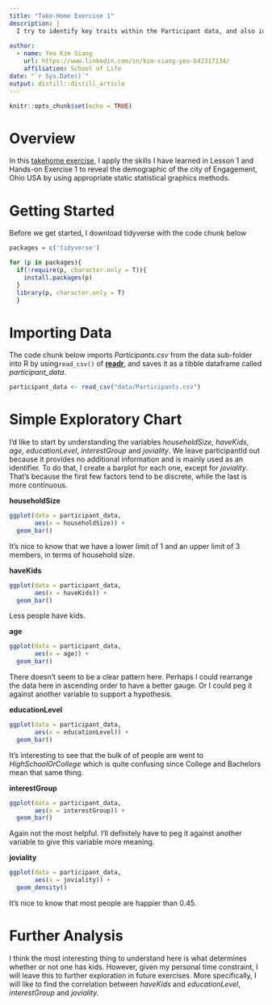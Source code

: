```yaml
---
title: "Take-Home Exercise 1"
description: |
  I try to identify key traits within the Participant data, and also identify relationships between the factors. 
  
author:
  - name: Yeo Kim Siang
    url: https://www.linkedin.com/in/kim-siang-yeo-b42317134/
    affiliation: School of Life
date: "`r Sys.Date()`"
output: distill::distill_article
---
```


```r
knitr::opts_chunk$set(echo = TRUE)
```

# Overview

In this [takehome exercise](https://isss608-ay2021-22april.netlify.app/th_ex/th_ex01), I apply the skills I have learned in Lesson 1 and Hands-on Exercise 1 to reveal the demographic of the city of Engagement, Ohio USA by using appropriate static statistical graphics methods. 

# Getting Started 

Before we get started, I download tidyverse with the code chunk below

```r
packages = c('tidyverse')

for (p in packages){ 
  if(!require(p, character.only = T)){
    install.packages(p)
  }
  library(p, character.only = T)
  }
```

# Importing Data 

The code chunk below imports *Participants.csv* from the data sub-folder into R by using`read_csv()` of [**readr**](https://www.rdocumentation.org/packages/readr/versions/1.3.1), and saves it as a tibble dataframe called *participant_data*. 

```r
participant_data <- read_csv("data/Participants.csv")
```

# Simple Exploratory Chart

I'd like to start by understanding the variables *householdSize*, *haveKids*, *age*, *educationLevel*, *interestGroup* and *joviality*. We leave participantId out because it provides no additional information and is mainly used as an identifier. To do that, I create a barplot for each one, except for *joviality*. That's because the first few factors tend to be discrete, while the last is more continuous. 

**householdSize**
```r
ggplot(data = participant_data, 
       aes(x = householdSize)) + 
  geom_bar()
```
It's nice to know that we have a lower limit of 1 and an upper limit of 3 members, in terms of household size. 

**haveKids**
```r
ggplot(data = participant_data, 
       aes(x = haveKids)) + 
  geom_bar()
```
Less people have kids. 

**age**
```r
ggplot(data = participant_data, 
       aes(x = age)) + 
  geom_bar()
```
There doesn't seem to be a clear pattern here. Perhaps I could rearrange the data here in ascending order to have a better gauge. Or I could peg it against another variable to support a hypothesis. 

**educationLevel**
```r
ggplot(data = participant_data, 
       aes(x = educationLevel)) + 
  geom_bar()
```
It's interesting to see that the bulk of of people are went to *HighSchoolOrCollege* which is quite confusing since College and Bachelors mean that same thing. 

**interestGroup** 
```r
ggplot(data = participant_data, 
       aes(x = interestGroup)) + 
  geom_bar()
```
Again not the most helpful. I'll definitely have to peg it against another variable to give this variable more meaning. 

**joviality**
```r
ggplot(data = participant_data, 
       aes(x = joviality)) + 
  geom_density()
```
It's nice to know that most people are happier than 0.45. 

# Further Analysis
I think the most interesting thing to understand here is what determines whether or not one has kids. However, given my personal time constraint, I will leave this to further exploration in future exercises. More specifically, I will like to find the correlation between *haveKids* and *educationLevel*, *interestGroup* and *joviality.* 






